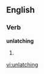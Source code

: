 ==English==

===Verb===
'''unlatching'''

# {{third-person singular of|[[unlatch]]}}

[[vi:unlatching]]